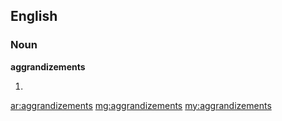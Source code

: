 ==English==
===Noun===
'''aggrandizements'''
#{{plural of|[[aggrandizement]]}}

[[ar:aggrandizements]]
[[mg:aggrandizements]]
[[my:aggrandizements]]